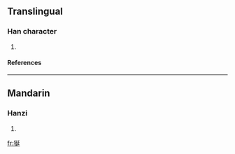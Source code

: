 ==Translingual==
===Han character===
{{Han char|rn=94|rad=犬|as=07|sn=10|four=4224<sub>1</sub>|canj=大竹弓大一 (KHNKM)}}
# {{defn|Han|sort=犬07}}
====References====
{{Han ref|kx=0712.050|dkj=20435|dj=1124.060|hdz=21344.150|uh=72FF|ud=29439|bh=D667|bd=54887}}

----
==Mandarin==
===Hanzi===
{{cmn-hanzi|pin=[[yán]] (yan2)|wg=yen<sup>2</sup>}}
# {{defn|Mandarin}}

[[fr:狿]]